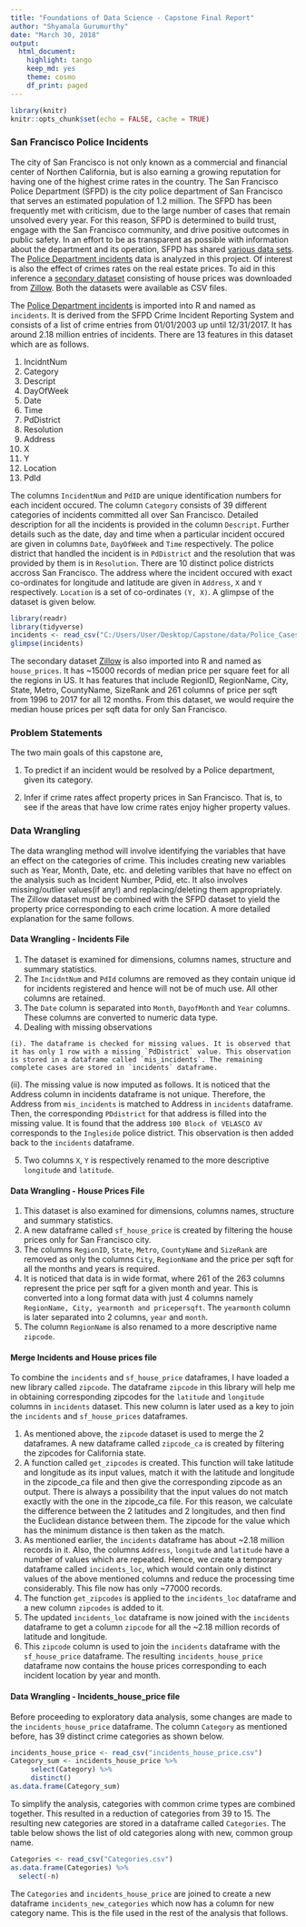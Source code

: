 ---
title: "Foundations of Data Science - Capstone Final Report"
author: "Shyamala Gurumurthy"
date: "March 30, 2018"
output: 
  html_document: 
    highlight: tango
    keep_md: yes
    theme: cosmo
    df_print: paged
---

```{r setup, include=FALSE}
library(knitr)
knitr::opts_chunk$set(echo = FALSE, cache = TRUE)
```
### San Francisco Police Incidents

The city of San Francisco is not only known as a commercial and financial center of Northen California, but is also earning a growing reputation for having one of the highest crime rates in the country. The San Francisco Police Department (SFPD) is the city police department of San Francisco that serves an estimated population of 1.2 million. The SFPD has been frequently met with criticism, due to the large number of cases that remain unsolved every year. For this reason, SFPD is determined to build trust, engage with the San Francisco community, and drive positive outcomes in public safety. In an effort to be as transparent as possible with information about the department and its operation, SFPD has shared [various data sets](https://data.sfgov.org/browse?Department-Metrics_Publishing-Department=Police%20Department). The [Police Department incidents](https://data.sfgov.org/Public-Safety/Police-Department-Incidents/tmnf-yvry) data is analyzed in this project. Of interest is also the effect of crimes rates on the real estate prices. To aid in this inference a [secondary dataset](https://www.zillow.com/research/data/) consisting of house prices was downloaded from [Zillow](https://www.zillow.com/). Both the datasets were available as CSV files.

The [Police Department incidents](https://data.sfgov.org/Public-Safety/Police-Department-Incidents/tmnf-yvry) is imported into R and named as `incidents`. It is derived from the SFPD Crime Incident Reporting System  and consists of a list of crime entries from 01/01/2003 up until 12/31/2017. It has around 2.18 million entries of incidents. There are 13 features in this dataset which are as follows.

1. IncidntNum 
2. Category
3. Descript 
4. DayOfWeek
5. Date
6. Time
7. PdDistrict
8. Resolution
9. Address
10. X
11. Y
12. Location
13. PdId

The columns `IncidentNum` and `PdID` are unique identification numbers for each incident occured. The column `Category` consists of 39 different categories of incidents committed all over San Francisco. Detailed description for all the incidents is provided in the column `Descript`. Further details such as the date, day and time when a particular incident occured are given in columns `Date`, `DayOfWeek` and `Time` respectively. The police district that handled the incident is in `PdDistrict` and the resolution that was provided by them is in `Resolution`. There are 10 distinct police districts accross San Francisco. The address where the incident occured with exact co-ordinates for longitude and latitude are given in `Address`, `X` and `Y` respectively. `Location` is a set of co-ordinates `(Y, X)`. A glimpse of the dataset is given below.

```{r echo=FALSE,message=FALSE}
library(readr)
library(tidyverse)
incidents <- read_csv("C:/Users/User/Desktop/Capstone/data/Police_Cases/Police_Department_Incidents.csv")
glimpse(incidents)
```

The secondary dataset [Zillow](https://www.zillow.com/research/data/) is also imported into R and named as `house_prices`. It has ~15000 records of median price per square feet for all the regions in US. It has features that include RegionID, RegionName, City, State, Metro, CountyName, SizeRank and 261 columns of price per sqft from 1996 to 2017 for all 12 months. From this dataset, we would require the median house prices per sqft data for only San Francisco. 


### Problem Statements

The two main goals of this capstone are,

1.  To predict if an incident would be resolved by a Police department, given its category.

2. Infer if crime rates affect property prices in San Francisco. That is, to see if the areas that have low crime rates enjoy higher property values.

### Data Wrangling

The data wrangling method will involve identifying the variables that have an effect on the categories of crime. This includes creating new variables such as Year, Month, Date, etc. and deleting varibles that have no effect on the analysis such as Incident Number, Pdid, etc. It also involves missing/outlier values(if any!) and replacing/deleting them appropriately. The Zillow dataset must be combined with the SFPD dataset to yield the property price corresponding to each crime location. A more detailed explanation for the same follows.



#### Data Wrangling - Incidents File

  1. The dataset is examined for dimensions, columns names, structure and summary statistics.
  2. The `IncidntNum` and `PdId` columns are removed as they contain unique id for incidents registered and hence will not be of much use. All other columns are retained.
  3. The `Date` column is separated into `Month`, `DayofMonth` and `Year` columns. These columns are converted to numeric data type.
  4. Dealing with missing observations
  
    (i). The dataframe is checked for missing values. It is observed that it has only 1 row with a missing `PdDistrict` value. This observation is stored in a dataframe called `mis_incidents`. The remaining complete cases are stored in `incidents` dataframe.
   (ii). The missing value is now imputed as follows. It is noticed that the Address column in incidents dataframe is not unique. Therefore, the Address from `mis_incidents` is matched to Address in `incidents` dataframe. Then, the corresponding `PDdistrict` for that address is filled into the missing value. It is found that the address `100 Block of VELASCO AV` corresponds to the `Ingleside` police district. This observation is then added back to the `incidents` dataframe.
   
   5. Two columns `X`, `Y` is respectively renamed to the more descriptive `longitude` and `latitude`.
   
#### Data Wrangling - House Prices File
   
  1. This dataset is also examined for dimensions, columns names, structure and summary statistics.
  2. A new dataframe called `sf_house_price` is created by filtering the house prices only for San Francisco city.
  3. The columns `RegionID`, `State`, `Metro`, `CountyName` and `SizeRank` are removed as only the columns `City`, `RegionName` and the price per sqft for all the months and years is required.
  4. It is noticed that data is in wide format, where 261 of the 263 columns represent the price per sqft for a given month and year. This is converted into a long format data with just 4 columns namely `RegionName, City, yearmonth and pricepersqft`. The `yearmonth` column is later separated into 2 columns, `year` and `month`.
  5. The column `RegionName` is also renamed to a more descriptive name `zipcode`.

#### Merge Incidents and House prices file 

To combine the `incidents` and `sf_house_price` dataframes, I have loaded a new library called `zipcode`. The dataframe `zipcode` in this library will help me in obtaining corresponding zipcodes for the `latitude` and `longitude` columns in `incidents` dataset. This new column is later used as a key to join the `incidents` and `sf_house_prices` dataframes.
  
  1. As mentioned above, the `zipcode` dataset is used to merge the 2 dataframes. A new dataframe called `zipcode_ca` is created by filtering the zipcodes for California state.
  2. A function called `get_zipcodes` is created. This function will take latitude and longitude as its input values, match it with the latitude and longitude in the zipcode_ca file and then give the corresponding zipcode as an output. There is always a possibility that the input values do not match exactly with the one in the zipcode_ca file. For this reason, we calculate the difference between the  2 latitudes and  2 longitudes, and then find the Euclidean distance between them. The zipcode for the value which has the minimum distance is then taken as the match.
  3. As mentioned earlier, the `incidents` dataframe has about ~2.18 million records in it. Also, the columns `Address`, `longitude` and `latitude` have a number of values which are repeated. Hence, we create a temporary dataframe called `incidents_loc`, which would contain only distinct values of the above mentioned columns and reduce the processing time considerably. This file now has only ~77000 records. 
  4. The function `get_zipcodes` is applied to the `incidents_loc` dataframe and a new column `zipcodes` is added to it.
  5. The updated `incidents_loc` dataframe is now joined with the `incidents` dataframe to get a column `zipcode` for all the ~2.18 million records of latitude and longitude.
  6. This `zipcode` column is used to join the `incidents` dataframe with the `sf_house_price` dataframe. The resulting `incidents_house_price` dataframe now contains the house prices corresponding to each incident location by year and month.

#### Data Wrangling - Incidents_house_price file

Before proceeding to exploratory data analysis, some changes are made to the `incidents_house_price` dataframe. The column `Category` as mentioned before, has 39 distinct crime categories as shown below. 

```{r echo=FALSE,message=FALSE}
incidents_house_price <- read_csv("incidents_house_price.csv")
Category_sum <- incidents_house_price %>%
     select(Category) %>%
     distinct()
as.data.frame(Category_sum)
```

To simplify the analysis, categories with common crime types are combined together. This resulted in a reduction of categories from 39 to 15. The resulting new categories are stored in a dataframe called `Categories`. The table below shows the list of old categories along with new, common group name.

```{r echo=FALSE, message=FALSE}
Categories <- read_csv("Categories.csv")
as.data.frame(Categories) %>%
  select(-n)
```

The `Categories` and `incidents_house_price` are joined to create a new dataframe `incidents_new_categories` which now has a column for new category name. This is the file used in the rest of the analysis that follows.
